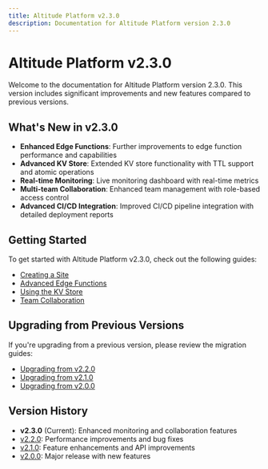 ```yaml
---
title: Altitude Platform v2.3.0
description: Documentation for Altitude Platform version 2.3.0
---
```


# Altitude Platform v2.3.0

Welcome to the documentation for Altitude Platform version 2.3.0. This version includes significant improvements and new features compared to previous versions.

## What's New in v2.3.0

- **Enhanced Edge Functions**: Further improvements to edge function performance and capabilities
- **Advanced KV Store**: Extended KV store functionality with TTL support and atomic operations
- **Real-time Monitoring**: Live monitoring dashboard with real-time metrics
- **Multi-team Collaboration**: Enhanced team management with role-based access control
- **Advanced CI/CD Integration**: Improved CI/CD pipeline integration with detailed deployment reports

## Getting Started

To get started with Altitude Platform v2.3.0, check out the following guides:

- [Creating a Site](/docs/platform/v2.3.0/guides/create-a-site)
- [Advanced Edge Functions](/docs/platform/v2.3.0/guides/advanced-edge-functions)
- [Using the KV Store](/docs/platform/v2.3.0/guides/kv-store)
- [Team Collaboration](/docs/platform/v2.3.0/guides/team-collaboration)

## Upgrading from Previous Versions

If you're upgrading from a previous version, please review the migration guides:

- [Upgrading from v2.2.0](/docs/platform/v2.3.0/guides/migrating-from-v2.2)
- [Upgrading from v2.1.0](/docs/platform/v2.3.0/guides/migrating-from-v2.1)
- [Upgrading from v2.0.0](/docs/platform/v2.3.0/guides/migrating-from-v2.0)

## Version History

- **v2.3.0** (Current): Enhanced monitoring and collaboration features
- [v2.2.0](/docs/platform/v2.2.0): Performance improvements and bug fixes
- [v2.1.0](/docs/platform/v2.1.0): Feature enhancements and API improvements
- [v2.0.0](/docs/platform/v2.0.0): Major release with new features